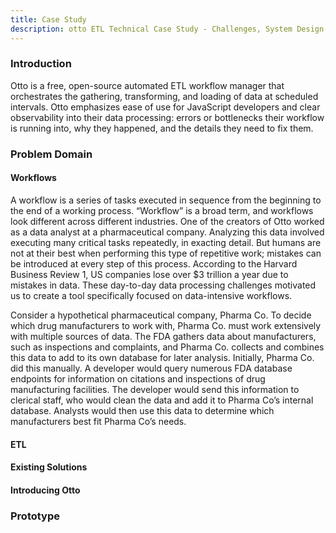 ```yaml
---
title: Case Study
description: otto ETL Technical Case Study - Challenges, System Design, and Engineering Decisions
---
```


<!-- import Wave from '@site/src/components/Wave.js'; -->


### Introduction

Otto is a free, open-source automated ETL workflow manager that orchestrates the gathering, transforming, and loading of data at scheduled intervals. Otto emphasizes ease of use for JavaScript developers and clear observability into their data processing: errors or bottlenecks their workflow is running into, why they happened, and the details they need to fix them.

### Problem Domain

#### Workflows

A workflow is a series of tasks executed in sequence from the beginning to the end of a working process. “Workflow” is a broad term, and workflows look different across different industries. One of the creators of Otto worked as a data analyst at a pharmaceutical company. Analyzing this data involved executing many critical tasks repeatedly, in exacting detail. But humans are not at their best when performing this type of repetitive work; mistakes can be introduced at every step of this process. According to the Harvard Business Review 1, US companies lose over $3 trillion a year due to mistakes in data. These day-to-day data processing challenges motivated us to create a tool specifically focused on data-intensive workflows.

Consider a hypothetical pharmaceutical company, Pharma Co. To decide which drug manufacturers to work with, Pharma Co. must work extensively with multiple sources of data. The FDA gathers data about manufacturers, such as inspections and complaints, and Pharma Co. collects and combines this data to add to its own database for later analysis. Initially, Pharma Co. did this manually. A developer would query numerous FDA database endpoints for information on citations and inspections of drug manufacturing facilities. The developer would send this information to clerical staff, who would clean the data and add it to Pharma Co’s internal database. Analysts would then use this data to determine which manufacturers best fit Pharma Co’s needs.

#### ETL

<ImageBox caption="test image box feature" src="/img/graphs/workflow.png" />

#### Existing Solutions

#### Introducing Otto

### Prototype

